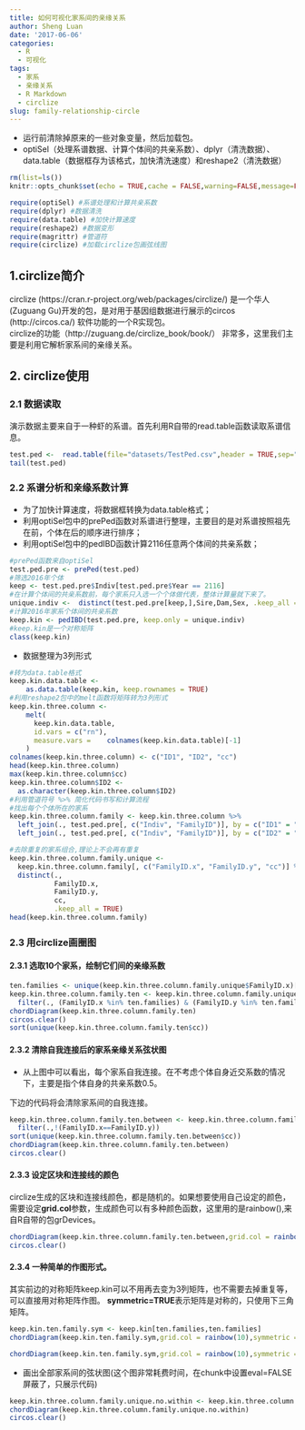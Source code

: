 ```yaml
---
title: 如何可视化家系间的亲缘关系
author: Sheng Luan
date: '2017-06-06'
categories:
  - R
  - 可视化
tags:
  - 家系
  - 亲缘关系
  - R Markdown
  - circlize
slug: family-relationship-circle
---
```


* 运行前清除掉原来的一些对象变量，然后加载包。
* optiSel（处理系谱数据、计算个体间的共亲系数）、dplyr（清洗数据）、data.table（数据框存为该格式，加快清洗速度）和reshape2（清洗数据）

```r
rm(list=ls())
knitr::opts_chunk$set(echo = TRUE,cache = FALSE,warning=FALSE,message=FALSE,dpi = 600,fig.width = 8, out.width = "70%", fig.align = "center")
```

```r
require(optiSel) #系谱处理和计算共亲系数
require(dplyr) #数据清洗
require(data.table) #加快计算速度
require(reshape2) #数据变形
require(magrittr) #管道符
require(circlize) #加载circlize包画弦线图
```

## 1.circlize简介

circlize (https://cran.r-project.org/web/packages/circlize/) 是一个华人(Zuguang Gu)开发的包，是对用于基因组数据进行展示的circos (http://circos.ca/) 软件功能的一个R实现包。  
circlize的功能（http://zuguang.de/circlize_book/book/） 非常多，这里我们主要是利用它解析家系间的亲缘关系。
 
## 2. circlize使用

### 2.1 数据读取

演示数据主要来自于一种虾的系谱。首先利用R自带的read.table函数读取系谱信息。

```r
test.ped <-  read.table(file="datasets/TestPed.csv",header = TRUE,sep=",",stringsAsFactors = TRUE)
tail(test.ped)
```


### 2.2 系谱分析和亲缘系数计算

* 为了加快计算速度，将数据框转换为data.table格式；
* 利用optiSel包中的prePed函数对系谱进行整理，主要目的是对系谱按照祖先在前，个体在后的顺序进行排序；
* 利用optiSel包中的pedIBD函数计算2116任意两个体间的共亲系数；

```r
#prePed函数来自optiSel
test.ped.pre <- prePed(test.ped)
#筛选2016年个体
keep <- test.ped.pre$Indiv[test.ped.pre$Year == 2116]
#在计算个体间的共亲系数前，每个家系只入选一个个体做代表，整体计算量就下来了。
unique.indiv <-  distinct(test.ped.pre[keep,],Sire,Dam,Sex, .keep_all = TRUE)$Indiv
#计算2016年家系个体间的共亲系数
keep.kin <- pedIBD(test.ped.pre, keep.only = unique.indiv)
#keep.kin是一个对称矩阵
class(keep.kin)
```

* 数据整理为3列形式

```r
#转为data.table格式
keep.kin.data.table <-
    as.data.table(keep.kin, keep.rownames = TRUE)
#利用reshape2包中的melt函数将矩阵转为3列形式  
keep.kin.three.column <-
    melt(
      keep.kin.data.table,
      id.vars = c("rn"),
      measure.vars =    colnames(keep.kin.data.table)[-1]
    )
colnames(keep.kin.three.column) <- c("ID1", "ID2", "cc")
head(keep.kin.three.column)
max(keep.kin.three.column$cc)
keep.kin.three.column$ID2 <-
  as.character(keep.kin.three.column$ID2)
#利用管道符号 %>% 简化代码书写和计算流程
#找出每个个体所在的家系
keep.kin.three.column.family <- keep.kin.three.column %>%
  left_join(., test.ped.pre[, c("Indiv", "FamilyID")], by = c("ID1" = "Indiv")) %>%
  left_join(., test.ped.pre[, c("Indiv", "FamilyID")], by = c("ID2" = "Indiv")) 

#去除重复的家系组合,理论上不会再有重复
keep.kin.three.column.family.unique <-
  keep.kin.three.column.family[, c("FamilyID.x", "FamilyID.y", "cc")] %>%
  distinct(.,
           FamilyID.x,
           FamilyID.y,
           cc,
           .keep_all = TRUE)  
head(keep.kin.three.column.family)
```

### 2.3 用circlize画圈图

#### 2.3.1 选取10个家系，绘制它们间的亲缘系数

```r

ten.families <- unique(keep.kin.three.column.family.unique$FamilyID.x)[1:10]
keep.kin.three.column.family.ten <- keep.kin.three.column.family.unique %>%  
  filter(., (FamilyID.x %in% ten.families) & (FamilyID.y %in% ten.families))
chordDiagram(keep.kin.three.column.family.ten)
circos.clear()
sort(unique(keep.kin.three.column.family.ten$cc))
```

#### 2.3.2 清除自我连接后的家系亲缘关系弦状图

* 从上图中可以看出，每个家系自我连接。在不考虑个体自身近交系数的情况下，主要是指个体自身的共亲系数0.5。

下边的代码将会清除家系间的自我连接。

```r
keep.kin.three.column.family.ten.between <- keep.kin.three.column.family.ten %>% 
  filter(.,!(FamilyID.x==FamilyID.y))
sort(unique(keep.kin.three.column.family.ten.between$cc))
chordDiagram(keep.kin.three.column.family.ten.between)
circos.clear()
```

#### 2.3.3 设定区块和连接线的颜色
circlize生成的区块和连接线颜色，都是随机的。如果想要使用自己设定的颜色，需要设定**grid.col**参数，生成颜色可以有多种颜色函数，这里用的是rainbow(),来自R自带的包grDevices。

```r
chordDiagram(keep.kin.three.column.family.ten.between,grid.col = rainbow(10))
circos.clear()
```

#### 2.3.4 一种简单的作图形式。

其实前边的对称矩阵keep.kin可以不用再去变为3列矩阵，也不需要去掉重复等，可以直接用对称矩阵作图。
**symmetric=TRUE**表示矩阵是对称的，只使用下三角矩阵。

```r
keep.kin.ten.family.sym <- keep.kin[ten.families,ten.families]
chordDiagram(keep.kin.ten.family.sym,grid.col = rainbow(10),symmetric = TRUE)
```

```r
chordDiagram(keep.kin.ten.family.sym,grid.col = rainbow(10),symmetric = FALSE)

```

* 画出全部家系间的弦状图(这个图非常耗费时间，在chunk中设置eval=FALSE屏蔽了，只展示代码)
```r
keep.kin.three.column.family.unique.no.within <- keep.kin.three.column.family.unique %>% filter(., !(FamilyID.x == FamilyID.y))
chordDiagram(keep.kin.three.column.family.unique.no.within)
circos.clear()
```
